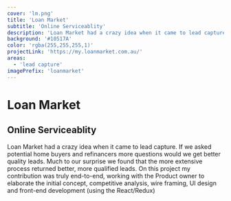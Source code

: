 ```yaml
---
cover: 'lm.png'
title: 'Loan Market'
subtitle: 'Online Serviceablity'
description: 'Loan Market had a crazy idea when it came to lead capture. If we asked potential home buyers and refinancers more questions would we get better quality leads. Much to our surprise we found that the more extensive process returned better, more qualified leads. On this project my contribution was truly end-to-end, working with the Product owner to elaborate the initial concept, competitive analysis, wire framing, UI design and front-end development (using the React/Redux)'
background: '#10517A'
color: 'rgba(255,255,255,1)'
projectLink: 'https://my.loanmarket.com.au/'
areas:
  - 'lead capture'
imagePrefix: 'loanmarket'
---
```


# Loan Market

## Online Serviceablity

Loan Market had a crazy idea when it came to lead capture. If we asked potential home buyers and refinancers more questions would we get better quality leads. Much to our surprise we found that the more extensive process returned better, more qualified leads. On this project my contribution was truly end-to-end, working with the Product owner to elaborate the initial concept, competitive analysis, wire framing, UI design and front-end development (using the React/Redux)